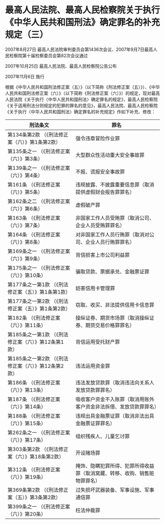 # 最高人民法院、最高人民检察院关于执行《中华人民共和国刑法》确定罪名的补充规定（三）

2007年8月27日 最高人民法院审判委员会第1436次会议、2007年9月7日最高人民检察院第十届检察委员会第82次会议通过

2007年10月25日 最高人民法院、最高人民检察院公告公布

2007年11月6日 施行

  

根据《中华人民共和国刑法修正案（五）》（以下简称《刑法修正案（五）》）、《中华人民共和国刑法修正案（六）》（以下简称《刑法修正案（六）》）的规定，现对最高人民法院《关于执行〈中华人民共和国刑法〉确定罪名的规定》，最高人民检察院《关于适用刑法分则规定的犯罪的罪名的意见》，最高人民法院、最高人民检察院《关于执行〈中华人民共和国刑法〉确定罪名的补充规定》作如下补充、修改：

<!-- TABLE -->
| 刑法条文 |罪名 |
|-----|-----|
| 第134条第2款 （《刑法修正案（六）》第1条第2款） |强令违章冒险作业罪 |
| 第135条之一 （《刑法修正案（六）》第3条） |大型群众性活动重大安全事故罪 |
| 第139条之一 （《刑法修正案（六）》第4条） |不报、谎报安全事故罪 |
| 第161条 （《刑法修正案（六）》第5条） |违规披露、不披露重要信息罪（取消提供虚假财会报告罪罪名） |
| 第162条之二 （《刑法修正案（六）》第6条） |虚假破产罪 |
| 第163条 （《刑法修正案（六）》第7条） |非国家工作人员受贿罪（取消公司、企业人员受贿罪罪名） |
| 第164条 （《刑法修正案（六）》第8条） |对非国家工作人员行贿罪（取消对公司、企业人员行贿罪罪名） |
| 第169条之一 （《刑法修正案（六）》第9条） |背信损害上市公司利益罪 |
| 第175条之一 （《刑法修正案（六）》第10条） |骗取贷款、票据承兑、金融票证罪 |
| 第177条之一第1款 （《刑法修正案（五）》第1条第1款） |妨害信用卡管理罪 |
| 第177条之一第2款 （《刑法修正案（五）》第1条第2款） |窃取、收买、非法提供信用卡信息罪 |
| 第182条 （《刑法修正案（六）》第11条） |操纵证券、期货市场罪（取消操纵证券、期货交易价格罪罪名） |
| 第185条之一第1款 （《刑法修正案（六）》第12条第1款） |背信运用受托财产罪 |
| 第185条之一第2款 （《刑法修正案（六）》第12条第2款） |违法运用资金罪 |
| 第186条 （《刑法修正案（六）》第13条） |违法发放贷款罪（取消违法向关系人发放贷款罪罪名） |
| 第187条 （《刑法修正案（六）》第14条） |吸收客户资金不入账罪（取消用账外客户资金非法拆借、发放贷款罪罪名） |
| 第188条 （《刑法修正案（六）》第15条） |违规出具金融票证罪（取消非法出具金融票证罪罪名） |
| 第262条之一 （《刑法修正案（六）》第17条） |组织残疾人、儿童乞讨罪 |
| 第303条第2款 （《刑法修正案（六）》第18条第2款） |开设赌场罪 |
| 第312条 （《刑法修正案（六）》第19条） |掩饰、隐瞒犯罪所得、犯罪所得收益罪（取消窝藏、转移、收购、销售赃物罪罪名） |
| 第369条第2款 （《刑法修正案（五）》第3条第2款） |过失损坏武器装备、军事设施、军事通信罪 |
| 第399条之一 （《刑法修正案（六）》第20条） |枉法仲裁罪 |
<!-- TABLE END -->

